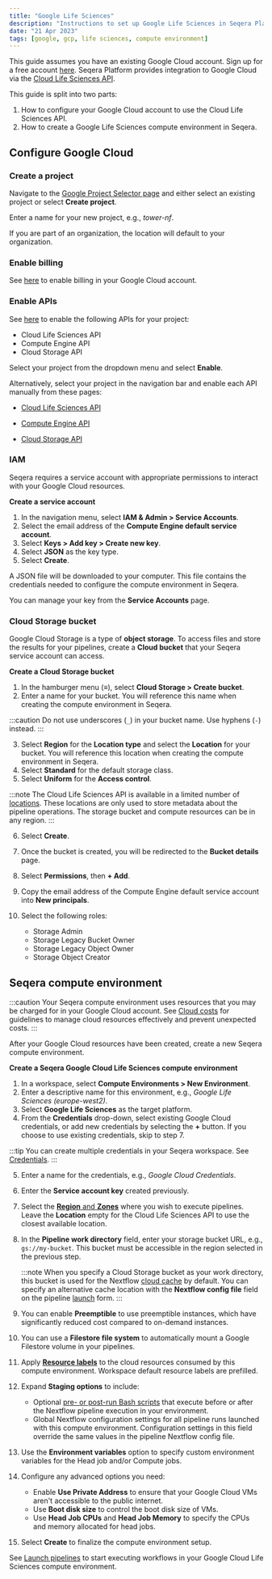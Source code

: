 ```yaml
---
title: "Google Life Sciences"
description: "Instructions to set up Google Life Sciences in Seqera Platform"
date: "21 Apr 2023"
tags: [google, gcp, life sciences, compute environment]
---
```


This guide assumes you have an existing Google Cloud account. Sign up for a free account [here](https://cloud.google.com/). Seqera Platform provides integration to Google Cloud via the [Cloud Life Sciences API](https://cloud.google.com/life-sciences/docs/reference/rest).

This guide is split into two parts:

1. How to configure your Google Cloud account to use the Cloud Life Sciences API.
2. How to create a Google Life Sciences compute environment in Seqera.

## Configure Google Cloud

### Create a project

Navigate to the [Google Project Selector page](https://console.cloud.google.com/projectselector2) and either select an existing project or select **Create project**.

Enter a name for your new project, e.g., _tower-nf_.

If you are part of an organization, the location will default to your organization.

### Enable billing

See [here](https://cloud.google.com/billing/docs/how-to/modify-project) to enable billing in your Google Cloud account.

### Enable APIs

See [here](https://console.cloud.google.com/flows/enableapi?apiid=lifesciences.googleapis.com%2Ccompute.googleapis.com%2Cstorage-api.googleapis.com) to enable the following APIs for your project:

- Cloud Life Sciences API
- Compute Engine API
- Cloud Storage API

Select your project from the dropdown menu and select **Enable**.

Alternatively, select your project in the navigation bar and enable each API manually from these pages:

- [Cloud Life Sciences API](https://console.cloud.google.com/marketplace/product/google/lifesciences.googleapis.com)

- [Compute Engine API](https://console.cloud.google.com/marketplace/product/google/compute.googleapis.com)

- [Cloud Storage API](https://console.cloud.google.com/marketplace/product/google/storage-api.googleapis.com)

### IAM

Seqera requires a service account with appropriate permissions to interact with your Google Cloud resources.

**Create a service account**

1. In the navigation menu, select **IAM & Admin > Service Accounts**.
2. Select the email address of the **Compute Engine default service account**.
3. Select **Keys > Add key > Create new key**.
4. Select **JSON** as the key type.
5. Select **Create**.

A JSON file will be downloaded to your computer. This file contains the credentials needed to configure the compute environment in Seqera.

You can manage your key from the **Service Accounts** page.

### Cloud Storage bucket

Google Cloud Storage is a type of **object storage**. To access files and store the results for your pipelines, create a **Cloud bucket** that your Seqera service account can access.

**Create a Cloud Storage bucket**

1. In the hamburger menu (**≡**), select **Cloud Storage > Create bucket**.
2. Enter a name for your bucket. You will reference this name when creating the compute environment in Seqera.

:::caution
Do not use underscores (`_`) in your bucket name. Use hyphens (`-`) instead.
:::

3. Select **Region** for the **Location type** and select the **Location** for your bucket. You will reference this location when creating the compute environment in Seqera.
4. Select **Standard** for the default storage class.
5. Select **Uniform** for the **Access control**.

:::note
The Cloud Life Sciences API is available in a limited number of [locations](https://cloud.google.com/life-sciences/docs/concepts/locations). These locations are only used to store metadata about the pipeline operations. The storage bucket and compute resources can be in any region.
:::

6. Select **Create**.
7. Once the bucket is created, you will be redirected to the **Bucket details** page.
8. Select **Permissions**, then **+ Add**.
9. Copy the email address of the Compute Engine default service account into **New principals**.
10. Select the following roles:

    - Storage Admin
    - Storage Legacy Bucket Owner
    - Storage Legacy Object Owner
    - Storage Object Creator

## Seqera compute environment

:::caution
Your Seqera compute environment uses resources that you may be charged for in your Google Cloud account. See [Cloud costs](../monitoring/cloud-costs.mdx) for guidelines to manage cloud resources effectively and prevent unexpected costs.
:::

After your Google Cloud resources have been created, create a new Seqera compute environment.

**Create a Seqera Google Cloud Life Sciences compute environment**

1. In a workspace, select **Compute Environments > New Environment**.
2. Enter a descriptive name for this environment, e.g., _Google Life Sciences (europe-west2)_.
3. Select **Google Life Sciences** as the target platform.
4. From the **Credentials** drop-down, select existing Google Cloud credentials, or add new credentials by selecting the **+** button. If you choose to use existing credentials, skip to step 7.

:::tip
You can create multiple credentials in your Seqera workspace. See [Credentials](../credentials/overview.mdx).
:::

5. Enter a name for the credentials, e.g., _Google Cloud Credentials_.
6. Enter the **Service account key** created previously.
7. Select the [**Region** and **Zones**](https://cloud.google.com/compute/docs/regions-zones#available) where you wish to execute pipelines. Leave the **Location** empty for the Cloud Life Sciences API to use the closest available location.
8. In the **Pipeline work directory** field, enter your storage bucket URL, e.g., `gs://my-bucket`. This bucket must be accessible in the region selected in the previous step.

    :::note
    When you specify a Cloud Storage bucket as your work directory, this bucket is used for the Nextflow [cloud cache](https://www.nextflow.io/docs/latest/cache-and-resume.html#cache-stores) by default. You can specify an alternative cache location with the **Nextflow config file** field on the pipeline [launch](../launch/launchpad.mdx#launch-form) form.
    :::

9. You can enable **Preemptible** to use preemptible instances, which have significantly reduced cost compared to on-demand instances.
10. You can use a **Filestore file system** to automatically mount a Google Filestore volume in your pipelines.
11. Apply [**Resource labels**](../resource-labels/overview.mdx) to the cloud resources consumed by this compute environment. Workspace default resource labels are prefilled.
12. Expand **Staging options** to include:
    - Optional [pre- or post-run Bash scripts](../launch/advanced.mdx#pre--post-run-scripts) that execute before or after the Nextflow pipeline execution in your environment.
    - Global Nextflow configuration settings for all pipeline runs launched with this compute environment. Configuration settings in this field override the same values in the pipeline Nextflow config file. 
13. Use the **Environment variables** option to specify custom environment variables for the Head job and/or Compute jobs.
14. Configure any advanced options you need:
    - Enable **Use Private Address** to ensure that your Google Cloud VMs aren't accessible to the public internet.
    - Use **Boot disk size** to control the boot disk size of VMs.
    - Use **Head Job CPUs** and **Head Job Memory** to specify the CPUs and memory allocated for head jobs.
15. Select **Create** to finalize the compute environment setup.

See [Launch pipelines](../launch/launchpad.mdx) to start executing workflows in your Google Cloud Life Sciences compute environment.
